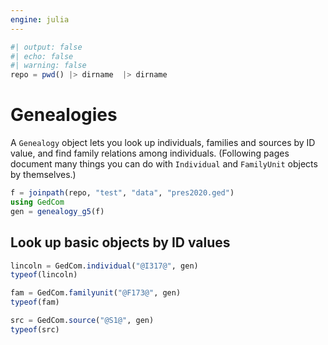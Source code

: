 ```yaml
---
engine: julia
---
```


```julia
#| output: false
#| echo: false
#| warning: false
repo = pwd() |> dirname  |> dirname
```




# Genealogies

A `Genealogy` object lets you look up individuals, families and sources by ID value, and find family relations among individuals. (Following pages document many things you can do with `Individual` and `FamilyUnit` objects by themselves.)


```julia
f = joinpath(repo, "test", "data", "pres2020.ged")
using GedCom
gen = genealogy_g5(f)
```


## Look up basic objects by ID values

```julia
lincoln = GedCom.individual("@I317@", gen)
typeof(lincoln)
```

```julia
fam = GedCom.familyunit("@F173@", gen)
typeof(fam)
```

```julia
src = GedCom.source("@S1@", gen)
typeof(src)
```